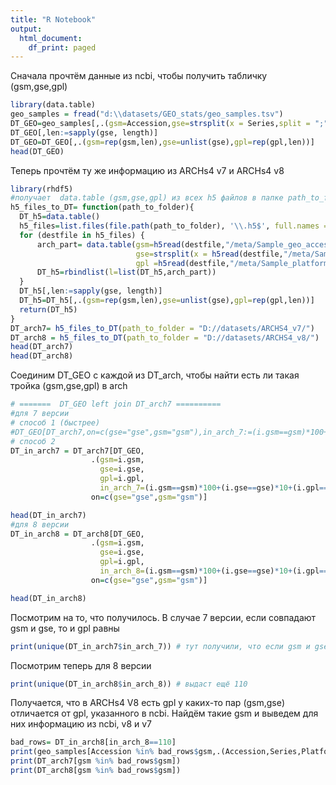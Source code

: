 ```yaml
---
title: "R Notebook"
output:
  html_document:
    df_print: paged
---
```

Сначала прочтём данные из ncbi, чтобы получить табличку (gsm,gse,gpl)
```r
library(data.table)
geo_samples = fread("d:\\datasets/GEO_stats/geo_samples.tsv")
DT_GEO=geo_samples[,.(gsm=Accession,gse=strsplit(x = Series,split = ";"),gpl=Platform)]
DT_GEO[,len:=sapply(gse, length)]
DT_GEO=DT_GEO[,.(gsm=rep(gsm,len),gse=unlist(gse),gpl=rep(gpl,len))]
head(DT_GEO)
```
Теперь прочтём ту же информацию из ARCHs4 v7 и ARCHs4 v8
```r
library(rhdf5)
#получает  data.table (gsm,gse,gpl) из всех h5 файлов в папке path_to_folder
h5_files_to_DT= function(path_to_folder){
  DT_h5=data.table()
  h5_files=list.files(file.path(path_to_folder), '\\.h5$', full.names = TRUE)
  for (destfile in h5_files) {
      arch_part= data.table(gsm=h5read(destfile,"/meta/Sample_geo_accession"),
                            gse=strsplit(x = h5read(destfile,"/meta/Sample_series_id"),split = "Xx-xX"), 
                            gpl =h5read(destfile,"/meta/Sample_platform_id"))
      DT_h5=rbindlist(l=list(DT_h5,arch_part))
  }
  DT_h5[,len:=sapply(gse, length)]
  DT_h5=DT_h5[,.(gsm=rep(gsm,len),gse=unlist(gse),gpl=rep(gpl,len))]
  return(DT_h5)
}
DT_arch7= h5_files_to_DT(path_to_folder = "D://datasets/ARCHS4_v7/")
DT_arch8 = h5_files_to_DT(path_to_folder = "D://datasets/ARCHS4_v8/")
head(DT_arch7)
head(DT_arch8)
```
Соединим DT_GEO с каждой из DT_arch, чтобы найти есть ли такая тройка (gsm,gse,gpl) в arch
```r
# =======  DT_GEO left join DT_arch7 ==========
#для 7 версии
# способ 1 (быстрее)
#DT_GEO[DT_arch7,on=c(gse="gse",gsm="gsm"),in_arch_7:=(i.gsm==gsm)*100+(i.gse==gse)*10+(i.gpl==gpl)]
# способ 2
DT_in_arch7 = DT_arch7[DT_GEO, 
                  .(gsm=i.gsm,
                    gse=i.gse,
                    gpl=i.gpl,
                    in_arch_7=(i.gsm==gsm)*100+(i.gse==gse)*10+(i.gpl==gpl)), 
                  on=c(gse="gse",gsm="gsm")]

head(DT_in_arch7)
#для 8 версии
DT_in_arch8 = DT_arch8[DT_GEO, 
                  .(gsm=i.gsm,
                    gse=i.gse,
                    gpl=i.gpl,
                    in_arch_8=(i.gsm==gsm)*100+(i.gse==gse)*10+(i.gpl==gpl)), 
                  on=c(gse="gse",gsm="gsm")]

head(DT_in_arch8)
```
Посмотрим на то, что получилось. В случае 7 версии, если совпадают gsm и gse, то и gpl равны
```r
print(unique(DT_in_arch7$in_arch_7)) # тут получили, что если gsm и gse равны, то и gpl равны

```

Посмотрим теперь для 8 версии
```r
print(unique(DT_in_arch8$in_arch_8)) # выдаст ещё 110
```
Получается, что в ARCHs4 V8 есть gpl у каких-то пар (gsm,gse) отличается от gpl, указанного в ncbi.
Найдём такие gsm и выведем для них информацию из ncbi, v8 и v7
```r
bad_rows= DT_in_arch8[in_arch_8==110]
print(geo_samples[Accession %in% bad_rows$gsm,.(Accession,Series,Platform)])
print(DT_arch7[gsm %in% bad_rows$gsm])
print(DT_arch8[gsm %in% bad_rows$gsm])
```



